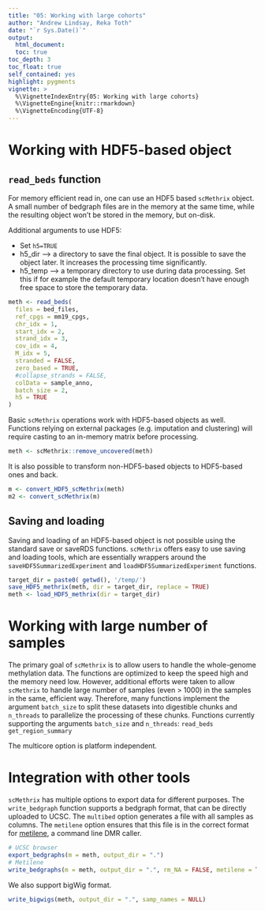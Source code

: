 ```yaml
---
title: "05: Working with large cohorts"
author: "Andrew Lindsay, Reka Toth"
date: "`r Sys.Date()`"
output: 
  html_document:
  toc: true
toc_depth: 3
toc_float: true
self_contained: yes
highlight: pygments
vignette: >
  %\VignetteIndexEntry{05: Working with large cohorts}
  %\VignetteEngine{knitr::rmarkdown}
  %\VignetteEncoding{UTF-8}
---
```

  
# Working with HDF5-based object

## `read_beds` function 
For memory efficient read in, one can use an HDF5 based `scMethrix` object. A small number of bedgraph files are in the memory at the same time, while the resulting object won't be stored in the memory, but on-disk. 

Additional arguments to use HDF5:

  * Set `h5=TRUE` 
  * h5_dir --> a directory to save the final object. It is possible to save the object later. It increases the processing time significantly.  
  * h5_temp --> a temporary directory to use during data processing. Set this if for example the default temporary location doesn't have enough free space to store the temporary data. 

```r
meth <- read_beds(
  files = bed_files,
  ref_cpgs = mm19_cpgs,
  chr_idx = 1,
  start_idx = 2,
  strand_idx = 3,
  cov_idx = 4,
  M_idx = 5,
  stranded = FALSE,
  zero_based = TRUE, 
  #collapse_strands = FALSE, 
  colData = sample_anno, 
  batch_size = 2,
  h5 = TRUE
)
```

Basic `scMethrix` operations work with HDF5-based objects as well. Functions relying on external packages (e.g. imputation and clustering) will require casting to an in-memory matrix before processing. 

```r
meth <- scMethrix::remove_uncovered(meth)
```
It is also possible to transform non-HDF5-based objects to HDF5-based ones and back. 

```r
m <- convert_HDF5_scMethrix(meth)
m2 <- convert_scMethrix(m)
```

## Saving and loading

Saving and loading of an HDF5-based object is not possible using the standard save or saveRDS functions. `scMethrix` offers easy to use saving and loading tools, which are essentially wrappers around the `saveHDF5SummarizedExperiment` and `loadHDF5SummarizedExperiment` functions. 

```r
target_dir = paste0( getwd(), '/temp/')
save_HDF5_methrix(meth, dir = target_dir, replace = TRUE)
meth <- load_HDF5_methrix(dir = target_dir)
```

# Working with large number of samples

The primary goal of `scMethrix` is to allow users to handle the whole-genome methylation data. The functions are optimized to keep the speed high and the memory need low. However, additional efforts were taken to allow `scMethrix` to handle large number of samples (even > 1000) in the samples in the same, efficient way. Therefore, many functions implement the argument `batch_size` to split these datasets into digestible chunks and `n_threads` to parallelize the processing of these chunks. 
Functions currently supporting the arguments `batch_size` and `n_threads`:
`read_beds`
`get_region_summary`

The multicore option is platform independent.

# Integration with other tools

`scMethrix` has multiple options to export data for different purposes. The `write_bedgraph` function supports a bedgraph format, that can be directly uploaded to UCSC. The `multibed` option generates a file with all samples as columns. The `metilene` option ensures that this file is in the correct format for [metilene](http://www.bioinf.uni-leipzig.de/Software/metilene/), a command line DMR caller.  

```r
# UCSC browser
export_bedgraphs(m = meth, output_dir = ".")
# Metilene
write_bedgraphs(m = meth, output_dir = ".", rm_NA = FALSE, metilene = TRUE,multiBed = "metline_ip", phenoCol = "Day")
```

We also support bigWig format.

```r
write_bigwigs(meth, output_dir = ".", samp_names = NULL)
```